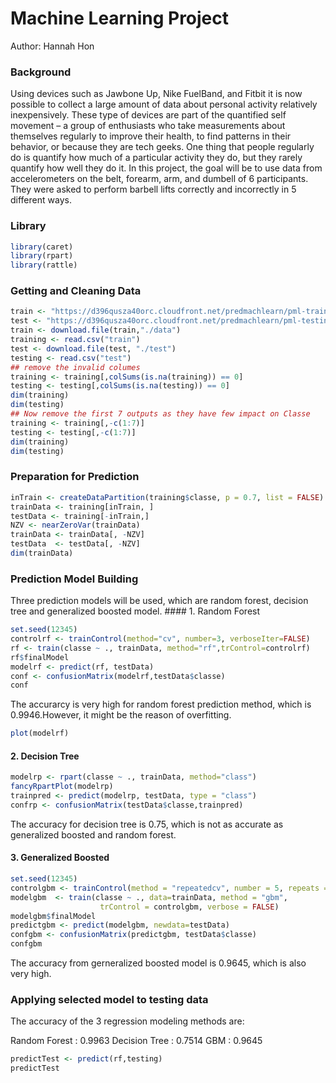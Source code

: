Machine Learning Project
==========
Author: Hannah Hon

### Background

Using devices such as Jawbone Up, Nike FuelBand, and Fitbit it is now possible to collect a large amount of data about personal activity relatively inexpensively. These type of devices are part of the quantified self movement – a group of enthusiasts who take measurements about themselves regularly to improve their health, to find patterns in their behavior, or because they are tech geeks. One thing that people regularly do is quantify how much of a particular activity they do, but they rarely quantify how well they do it. In this project, the goal will be to use data from accelerometers on the belt, forearm, arm, and dumbell of 6 participants. They were asked to perform barbell lifts correctly and incorrectly in 5 different ways.

### Library
```r
library(caret)
library(rpart)
library(rattle)
```

### Getting and Cleaning Data
```r
train <- "https://d396qusza40orc.cloudfront.net/predmachlearn/pml-training.csv"
test <- "https://d396qusza40orc.cloudfront.net/predmachlearn/pml-testing.csv"
train <- download.file(train,"./data")
training <- read.csv("train")
test <- download.file(test, "./test")
testing <- read.csv("test")
## remove the invalid columes
training <- training[,colSums(is.na(training)) == 0]
testing <- testing[,colSums(is.na(testing)) == 0]
dim(training)
dim(testing)
## Now remove the first 7 outputs as they have few impact on Classe
training <- training[,-c(1:7)]
testing <- testing[,-c(1:7)]
dim(training)
dim(testing)
```
### Preparation for Prediction
```r
inTrain <- createDataPartition(training$classe, p = 0.7, list = FALSE)
trainData <- training[inTrain, ]
testData <- training[-inTrain,]
NZV <- nearZeroVar(trainData)
trainData <- trainData[, -NZV]
testData  <- testData[, -NZV]
dim(trainData)
```
### Prediction Model Building
Three prediction models will be used, which are random forest, decision tree and generalized boosted model.
#### 1. Random Forest
```r
set.seed(12345)
controlrf <- trainControl(method="cv", number=3, verboseIter=FALSE)
rf <- train(classe ~ ., trainData, method="rf",trControl=controlrf)
rf$finalModel
modelrf <- predict(rf, testData)
conf <- confusionMatrix(modelrf,testData$classe)
conf
```
The accurarcy is very high for random forest prediction method, which is 0.9946.However, it might be the reason of overfitting.
```r
plot(modelrf)
```

#### 2. Decision Tree
```r
modelrp <- rpart(classe ~ ., trainData, method="class")
fancyRpartPlot(modelrp)
trainpred <- predict(modelrp, testData, type = "class")
confrp <- confusionMatrix(testData$classe,trainpred)
```

The accuracy for decision tree is 0.75, which is not as accurate as generalized boosted and random forest.

#### 3. Generalized Boosted 
```r
set.seed(12345)
controlgbm <- trainControl(method = "repeatedcv", number = 5, repeats = 1)
modelgbm  <- train(classe ~ ., data=trainData, method = "gbm",
                    trControl = controlgbm, verbose = FALSE)
modelgbm$finalModel
predictgbm <- predict(modelgbm, newdata=testData)
confgbm <- confusionMatrix(predictgbm, testData$classe)
confgbm
```
The accuracy from gerneralized boosted model is 0.9645, which is also very high.

### Applying selected model to testing data

The accuracy of the 3 regression modeling methods are:

Random Forest : 0.9963
Decision Tree : 0.7514
GBM : 0.9645
```r
predictTest <- predict(rf,testing)
predictTest
```
